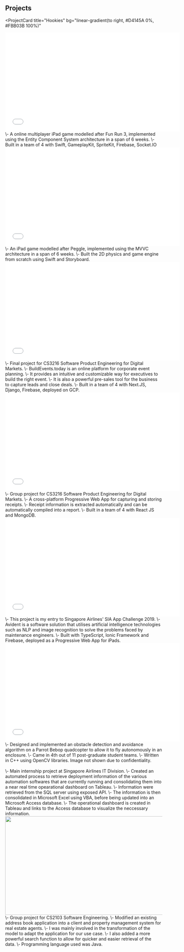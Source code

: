 ## Projects

<ProjectCard
  title="Hookies"
  bg="linear-gradient(to right, #D4145A 0%, #FBB03B 100%)"
>
<iframe width="560" height="315" src="Hookies.mp4" frameborder="0" allowfullscreen></iframe>
\- A online multiplayer iPad game modelled after Fun Run 3, implemented using the Entity Component System architecture in a span of 6 weeks.  
\- Built in a team of 4 with Swift, GameplayKit, SpriteKit, Firebase, Socket.IO  
</ProjectCard>
<ProjectCard
  title="Snacc Attac"
  bg="linear-gradient(to right, #662D8C 0%, #ED1E79 100%)"
>
<iframe width="560" height="315" src="SnaccAttacc.mp4" frameborder="0" allowfullscreen></iframe>
\- An iPad game modelled after Peggle, implemented using the MVVC architecture in a span of 6 weeks.  
\- Built the 2D physics and game engine from scratch using Swift and Storyboard.  
</ProjectCard>
<ProjectCard
  title="BuildEvents.today"
  bg="linear-gradient(330deg, rgb(168, 192, 255), rgb(63, 43, 150))"
>
<iframe width="560" height="315" src="BuildEvents.mp4" frameborder="0" allowfullscreen></iframe>
\- Final project for CS3216 Software Product Engineering for Digital Markets.
\- BuildEvents.today is an online platform for corporate event planning. 
\- It provides an intuitive and customizable way for executives to build the right event. 
\- It is also a powerful pre-sales tool for the business to capture leads and close deals. 
\- Built in a team of 4 with Next.JS, Django, Firebase, deployed on GCP.
</ProjectCard>
<ProjectCard
  title="Rcipt"
  bg="linear-gradient(to right, rgb(50, 132, 144) 0%, rgb(51, 183, 198) 100%)"
>
<iframe width="560" height="315" src="Rcipt.mp4" frameborder="0" allowfullscreen></iframe>
\- Group project for CS3216 Software Product Engineering for Digital Markets.  
\- A cross-platform Progressive Web App for capturing and storing receipts.  
\- Receipt information is extracted automatically and can be automatically compiled into a report.  
\- Built in a team of 4 with React JS and MongoDB.  
</ProjectCard>
<ProjectCard
  title="Avident"
  link="https://avident-ly.firebaseapp.com/"
  bg="linear-gradient(to right, rgb(17, 43, 82) 0%, rgb(23, 69, 138) 100%)"
>
<iframe width="560" height="315" src="Avident.mp4" frameborder="0" allowfullscreen></iframe>
\- This project is my entry to Singapore Airlines' SIA App Challenge 2019.  
\- Avident is a software solution that utilises artificial intelligence technologies such as NLP and image recognition to solve the problems faced by maintenance engineers.  
\- Built with TypeScript, Ionic Framework and Firebase, deployed as a Progressive Web App for iPads.  
</ProjectCard>
<ProjectCard
  title="Autonomous UAV"
  bg="linear-gradient(to right, rgb(17, 153, 142), rgb(56, 239, 125))"
>
<iframe width="560" height="315" src="UAV.mp4" frameborder="0" allowfullscreen></iframe>
\- Designed and implemented an obstacle detection and avoidance algorithm on a Parrot Bebop quadcopter to allow it to fly autonomously in an enclosure.  
\- Came in 4th out of 11 post-graduate student teams.  
\- Written in C++ using OpenCV libraries.  
</ProjectCard>
<ProjectCard
  title="Operation Dashboard"
  bg="linear-gradient(to right, rgb(17, 43, 82) 0%, rgb(23, 69, 138) 100%)"
>
Image not shown due to confidentiality. <br/><br/>
\- Main internship project at Singapore Airlines IT Division.  
\- Created an automated process to retrieve deployment information of the various automation softwares that are currently running and consolidating them into a near real time opearational dashboard on Tableau.  
\- Information were retrieved from the SQL server using exposed API.  
\- The information is then consolidated in Microsoft Excel using VBA, before being updated into an Microsoft Access database.  
\- The operational dashboard is created in Tableau and links to the Access database to visualize the neccessary information.  
</ProjectCard>
<ProjectCard
  title="The Real App"
  bg="linear-gradient(to right, rgb(26, 79, 113), rgb(43, 99, 134))"
>
<img width="560" height="315" src="RealApp.png" />
\- Group project for CS2103 Software Engineering.  
\- Modified an existing address book application into a client and property management system for real estate agents.  
\- I was mainly involved in the transformation of the model to adapt the application for our use case.  
\- I also added a more powerful search function to allow for quicker and easier retrieval of the data.  
\- Programming language used was Java.  
</ProjectCard>